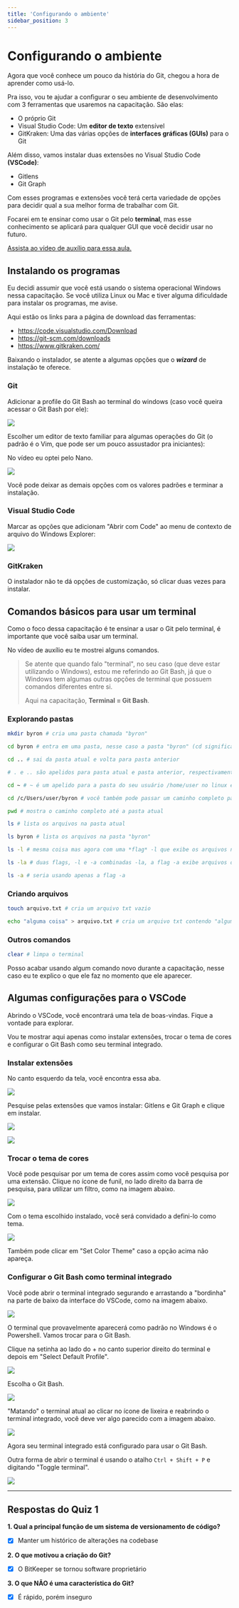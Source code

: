 ```yaml
---
title: 'Configurando o ambiente'
sidebar_position: 3
---
```


# Configurando o ambiente

Agora que você conhece um pouco da história do Git, chegou a hora de aprender
como usá-lo.

Pra isso, vou te ajudar a configurar o seu ambiente de desenvolvimento com 3
ferramentas que usaremos na capacitação. São elas:

- O próprio Git
- Visual Studio Code: Um **editor de texto** extensível
- GitKraken: Uma das várias opções de **interfaces gráficas (GUIs)** para o Git

Além disso, vamos instalar duas extensões no Visual Studio Code **(VSCode)**:

- Gitlens
- Git Graph

Com esses programas e extensões você terá certa variedade de opções para decidir
qual a sua melhor forma de trabalhar com Git.

Focarei em te ensinar como usar o Git pelo **terminal**, mas esse conhecimento
se aplicará para qualquer GUI que você decidir usar no futuro.

[Assista ao vídeo de auxílio para essa aula.](https://youtu.be/RaGzpf9hPjY)

## Instalando os programas

Eu decidi assumir que você está usando o sistema operacional Windows nessa
capacitação. Se você utiliza Linux ou Mac e tiver alguma dificuldade para
instalar os programas, me avise.

Aqui estão os links para a página de download das ferramentas:

- https://code.visualstudio.com/Download
- https://git-scm.com/downloads
- https://www.gitkraken.com/

Baixando o instalador, se atente a algumas opções que o _**wizard**_ de
instalação te oferece.

### Git

Adicionar a profile do Git Bash ao terminal do windows (caso você queira acessar
o Git Bash por ele):

![](./assets/Pasted%20image%2020240519092914.png)

Escolher um editor de texto familiar para algumas operações do Git (o padrão é o
Vim, que pode ser um pouco assustador pra iniciantes):

No vídeo eu optei pelo Nano.

![](./assets/Pasted%20image%2020240519093039.png)

Você pode deixar as demais opções com os valores padrões e terminar a
instalação.

### Visual Studio Code

Marcar as opções que adicionam "Abrir com Code" ao menu de contexto de arquivo
do Windows Explorer:

![](./assets/Pasted%20image%2020240519093411.png)

### GitKraken

O instalador não te dá opções de customização, só clicar duas vezes para
instalar.

## Comandos básicos para usar um terminal

Como o foco dessa capacitação é te ensinar a usar o Git pelo terminal, é
importante que você saiba usar um terminal.

No vídeo de auxílio eu te mostrei alguns comandos.

> Se atente que quando falo "terminal", no seu caso (que deve estar utilizando o
> Windows), estou me referindo ao Git Bash, já que o Windows tem algumas outras
> opções de terminal que possuem comandos diferentes entre si.
>
> Aqui na capacitação, **Terminal = Git Bash**.

### Explorando pastas

```bash
mkdir byron # cria uma pasta chamada "byron"

cd byron # entra em uma pasta, nesse caso a pasta "byron" (cd significa change directory)

cd .. # sai da pasta atual e volta para pasta anterior

# . e .. são apelidos para pasta atual e pasta anterior, respectivamente

cd ~ # ~ é um apelido para a pasta do seu usuário /home/user no linux e /c/Users/user no windows

cd /c/Users/user/byron # você também pode passar um caminho completo para uma pasta

pwd # mostra o caminho completo até a pasta atual

ls # lista os arquivos na pasta atual

ls byron # lista os arquivos na pasta "byron"

ls -l # mesma coisa mas agora com uma *flag* -l que exibe os arquivos na pasta atual, na forma de lista

ls -la # duas flags, -l e -a combinadas -la, a flag -a exibe arquivos ocultos

ls -a # seria usando apenas a flag -a
```

### Criando arquivos

```bash
touch arquivo.txt # cria um arquivo txt vazio

echo "alguma coisa" > arquivo.txt # cria um arquivo txt contendo "alguma coisa"
```

### Outros comandos

```bash
clear # limpa o terminal
```

Posso acabar usando algum comando novo durante a capacitação, nesse caso eu te
explico o que ele faz no momento que ele aparecer.

## Algumas configurações para o VSCode

Abrindo o VSCode, você encontrará uma tela de boas-vindas. Fique a vontade para
explorar.

Vou te mostrar aqui apenas como instalar extensões, trocar o tema de cores e
configurar o Git Bash como seu terminal integrado.

### Instalar extensões

No canto esquerdo da tela, você encontra essa aba.

![](./assets/Pasted%20image%2020240519095133.png)

Pesquise pelas extensões que vamos instalar: Gitlens e Git Graph e clique em
instalar.

![](./assets/Pasted%20image%2020240519095217.png)

![](./assets/Pasted%20image%2020240519095251.png)

### Trocar o tema de cores

Você pode pesquisar por um tema de cores assim como você pesquisa por uma
extensão. Clique no ícone de funil, no lado direito da barra de pesquisa, para
utilizar um filtro, como na imagem abaixo.

![](./assets/Pasted%20image%2020240519095430.png)

Com o tema escolhido instalado, você será convidado a defini-lo como tema.

![](./assets/Pasted%20image%2020240519095705.png)

Também pode clicar em "Set Color Theme" caso a opção acima não apareça.

### Configurar o Git Bash como terminal integrado

Você pode abrir o terminal integrado segurando e arrastando a "bordinha" na
parte de baixo da interface do VSCode, como na imagem abaixo.

![](./assets/Pasted%20image%2020240519095902.png)

O terminal que provavelmente aparecerá como padrão no Windows é o Powershell.
Vamos trocar para o Git Bash.

Clique na setinha ao lado do + no canto superior direito do terminal e depois em
"Select Default Profile".

![](./assets/Pasted%20image%2020240519100023.png)

Escolha o Git Bash.

![](./assets/Pasted%20image%2020240519100117.png)

"Matando" o terminal atual ao clicar no ícone de lixeira e reabrindo o terminal
integrado, você deve ver algo parecido com a imagem abaixo.

![](./assets/Pasted%20image%2020240519100244.png)

Agora seu terminal integrado está configurado para usar o Git Bash.

Outra forma de abrir o terminal é usando o atalho `Ctrl + Shift + P` e digitando
"Toggle terminal".

![](./assets/Pasted%20image%2020240519100431.png)

---

## Respostas do Quiz 1

**1. Qual a principal função de um sistema de versionamento de código?**

- [x] Manter um histórico de alterações na codebase

**2. O que motivou a criação do Git?**

- [x] O BitKeeper se tornou software proprietário

**3. O que NÃO é uma característica do Git?**

- [x] É rápido, porém inseguro
